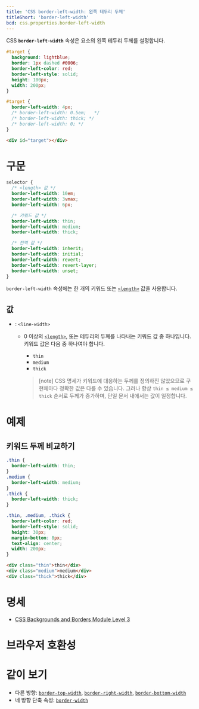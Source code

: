 ```yaml
---
title: 'CSS border-left-width: 왼쪽 테두리 두께'
titleShort: 'border-left-width'
bcd: css.properties.border-left-width
---
```


CSS **`border-left-width`** 속성은 요소의 왼쪽 테두리 두께를 설정합니다.

```css hidden name=demo filename=style
#target {
  background: lightblue;
  border: 1px dashed #0006;
  border-left-color: red;
  border-left-style: solid;
  height: 100px;
  width: 200px;
}
```

```css hidden name=demo
#target {
  border-left-width: 4px;
  /* border-left-width: 0.5em;   */
  /* border-left-width: thick; */
  /* border-left-width: 0; */
}
```

```html hidden name=demo
<div id="target"></div>
```

<LiveExample height={180} lang="css" name="demo" />

# 구문

```css
selector {
  /* <length> 값 */
  border-left-width: 10em;
  border-left-width: 3vmax;
  border-left-width: 6px;

  /* 키워드 값 */
  border-left-width: thin;
  border-left-width: medium;
  border-left-width: thick;

  /* 전역 값 */
  border-left-width: inherit;
  border-left-width: initial;
  border-left-width: revert;
  border-left-width: revert-layer;
  border-left-width: unset;
}
```

`border-left-width` 속성에는 한 개의 키워드 또는 [`<length>`] 값을 사용합니다.

## 값

- : `<line-width>`

  - 0 이상의 [`<length>`], 또는 테두리의 두께를 나타내는 키워드 값 중 하나입니다. 키워드 값은 다음 중 하나여야 합니다.

    - `thin`
    - `medium`
    - `thick`

    > [note] CSS 명세가 키워드에 대응하는 두께를 정의하진 않았으므로 구현체마다 정확한 값은 다를 수 있습니다. 그러나 항상 `thin ≤ medium ≤ thick` 순서로 두께가 증가하며, 단일 문서 내에서는 값이 일정합니다.

# 예제

## 키워드 두께 비교하기

```css hidden name=keywords
.thin {
  border-left-width: thin;
}
.medium {
  border-left-width: medium;
}
.thick {
  border-left-width: thick;
}
```

```css hidden name=keywords filename=style
.thin, .medium, .thick {
  border-left-color: red;
  border-left-style: solid;
  height: 30px;
  margin-bottom: 8px;
  text-align: center;
  width: 200px;
}
```

```html hidden name=keywords
<div class="thin">thin</div>
<div class="medium">medium</div>
<div class="thick">thick</div>
```

<LiveExample height={200} lang="css" name="keywords" />

# 명세

- [CSS Backgrounds and Borders Module Level 3](https://drafts.csswg.org/css-backgrounds/#the-border-width)

# 브라우저 호환성

<BrowserCompat data={props.bcd} />

# 같이 보기

- 다른 방향: [`border-top-width`], [`border-right-width`], [`border-bottom-width`]
- 네 방향 단축 속성: [`border-width`]

[`<length>`]: ./length
[`border-bottom-width`]: ./border-bottom-width
[`border-right-width`]: ./border-right-width
[`border-top-width`]: ./border-top-width
[`border-width`]: ./border-width
